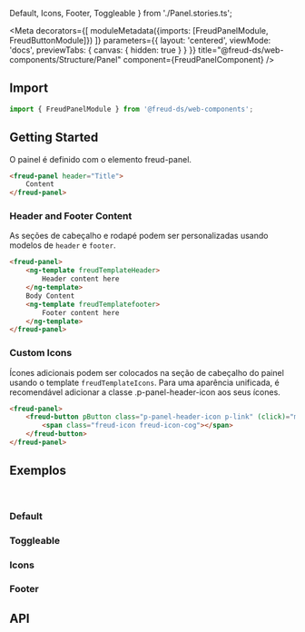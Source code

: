   Default,
  Icons,
  Footer,
  Toggleable
} from './Panel.stories.ts';

<Meta
  decorators={[
    moduleMetadata({imports: [FreudPanelModule, FreudButtonModule]})
  ]}
  parameters={{
    layout: 'centered',
    viewMode: 'docs',
    previewTabs: {
      canvas: { hidden: true }
    }
  }}
  title="@freud-ds/web-components/Structure/Panel"
  component={FreudPanelComponent}
/>

<FreudHeaderComponent
  title="Panel"
  description="O painel é um contêiner com o recurso opcional de alternância de conteúdo."
/>

## <a id="importing"></a>Import

```ts
import { FreudPanelModule } from '@freud-ds/web-components';
```

## Getting Started
O painel é definido com o elemento freud-panel.
```html
<freud-panel header="Title">
    Content
</freud-panel>
```

### Header and Footer Content
As seções de cabeçalho e rodapé podem ser personalizadas usando modelos de `header` e `footer`.
```html
<freud-panel>
    <ng-template freudTemplateHeader>
        Header content here
    </ng-template>
    Body Content
    <ng-template freudTemplatefooter>
        Footer content here
    </ng-template>
</freud-panel>
```

### Custom Icons
Ícones adicionais podem ser colocados na seção de cabeçalho do painel usando o template `freudTemplateIcons`.
Para uma aparência unificada, é recomendável adicionar a classe .p-panel-header-icon aos seus ícones.

```html
<freud-panel>
    <freud-button pButton class="p-panel-header-icon p-link" (click)="menu.toggle($event)">
        <span class="freud-icon freud-icon-cog"></span>
    </freud-button>
</freud-panel>
```

## <a id="exemplos"></a>Exemplos
<br />

### Default
<Canvas>
  <Story story={Default}/>
</Canvas>

### Toggleable
<Canvas>
  <Story story={Toggleable}/>
</Canvas>

### Icons
<Canvas>
  <Story story={Icons}/>
</Canvas>

### Footer
<Canvas>
  <Story story={Footer}/>
</Canvas>


## <a id="api"></a>API

<ArgsTable of={FreudPanelComponent} />
